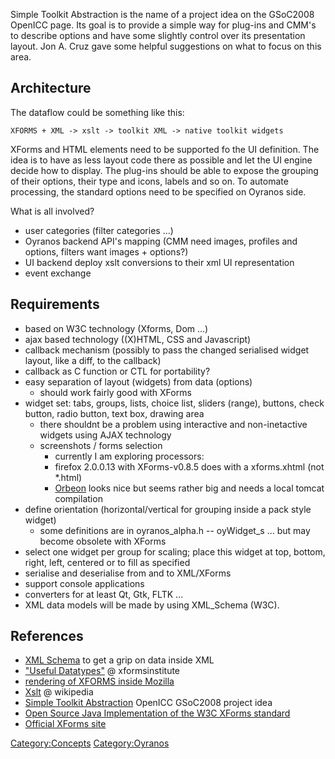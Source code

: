 Simple Toolkit Abstraction is the name of a project idea on the GSoC2008 OpenICC page. Its goal is to provide a simple way for plug-ins and CMM's to describe options and have some slightly control over its presentation layout. Jon A. Cruz gave some helpful suggestions on what to focus on this area. 

== Architecture ==
The dataflow could be something like this:
 XFORMS + XML -> xslt -> toolkit XML -> native toolkit widgets

XForms and HTML elements need to be supported fo the UI definition. The idea is to have as less layout code there as possible and let the UI engine decide how to display. The plug-ins should be able to expose the grouping of their options, their type and icons, labels and so on. To automate processing, the standard options need to be specified on Oyranos side.

What is all involved?
* user categories (filter categories ...)
* Oyranos backend API's mapping (CMM need images, profiles and options, filters want images + options?)
* UI backend deploy xslt conversions to their xml UI representation
* event exchange

== Requirements ==
* based on W3C technology (Xforms, Dom ...)
* ajax based technology ((X)HTML, CSS and Javascript)
* callback mechanism (possibly to pass the changed serialised widget layout, like a diff, to the callback)
* callback as C function or CTL for portability?
* easy separation of layout (widgets) from data (options)
** should work fairly good with XForms
* widget set: tabs, groups, lists, choice list, sliders (range), buttons, check button, radio button, text box, drawing area
** there shouldnt be a problem using interactive and non-inetactive widgets using AJAX technology
** screenshots / forms selection
*** currently I am exploring processors:
*** firefox 2.0.0.13 with XForms-v0.8.5 does with a xforms.xhtml (not *.html)
*** [http://www.orbeon.com Orbeon] looks nice but seems rather big and needs a local tomcat compilation
* define orientation (horizontal/vertical for grouping inside a pack style widget)
** some definitions are in oyranos_alpha.h -- oyWidget_s ... but may become obsolete with XForms
* select one widget per group for scaling; place this widget at top, bottom, right, left, centered or to fill as specified
* serialise and deserialise from and to XML/XForms
* support console applications
* converters for at least Qt, Gtk, FLTK ...
* XML data models will be made by using XML_Schema (W3C).

== References ==
* [http://www.w3.org/TR/xmlschema-2/#built-in-datatypes XML Schema] to get a grip on data inside XML
* [http://xformsinstitute.com/essentials/browse/book.php#ch04-6-fm2xml "Useful Datatypes"] @ xformsinstitute
* [http://developer.mozilla.org/en/docs/XForms rendering of XFORMS inside Mozilla]
* [http://en.wikipedia.org/wiki/Xslt Xslt] @ wikipedia
* [http://www.freedesktop.org/wiki/OpenIccForGoogleSoC2008#head-07e05f69f1b4e331ba0d3741dc06ba53ae728459 Simple Toolkit Abstraction] OpenICC GSoC2008 project idea
* [http://chiba.sourceforge.net/ Open Source Java Implementation of the W3C XForms standard]
* [http://www.w3.org/TR/xforms/ Official XForms site]


[[Category:Concepts]]
[[Category:Oyranos]]
